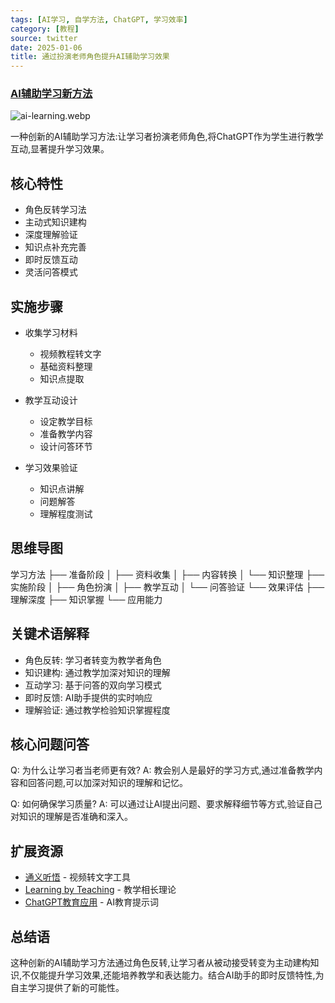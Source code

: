 ```yaml
---
tags: [AI学习, 自学方法, ChatGPT, 学习效率]
category: [教程]
source: twitter
date: 2025-01-06
title: 通过扮演老师角色提升AI辅助学习效果
---
```


### [AI辅助学习新方法](https://twitter-thread.com/t/1878196274471817420)

![ai-learning.webp](https://img.mengpeng.tech/i/2025/01/15/67873edf5ecb1.webp)

一种创新的AI辅助学习方法:让学习者扮演老师角色,将ChatGPT作为学生进行教学互动,显著提升学习效果。

## 核心特性

- 角色反转学习法
- 主动式知识建构
- 深度理解验证
- 知识点补充完善
- 即时反馈互动
- 灵活问答模式

## 实施步骤

- 收集学习材料
  - 视频教程转文字
  - 基础资料整理
  - 知识点提取
  
- 教学互动设计
  - 设定教学目标
  - 准备教学内容
  - 设计问答环节
  
- 学习效果验证
  - 知识点讲解
  - 问题解答
  - 理解程度测试

## 思维导图

学习方法
├── 准备阶段
│   ├── 资料收集
│   ├── 内容转换
│   └── 知识整理
├── 实施阶段
│   ├── 角色扮演
│   ├── 教学互动
│   └── 问答验证
└── 效果评估
    ├── 理解深度
    ├── 知识掌握
    └── 应用能力

## 关键术语解释

- 角色反转: 学习者转变为教学者角色
- 知识建构: 通过教学加深对知识的理解
- 互动学习: 基于问答的双向学习模式
- 即时反馈: AI助手提供的实时响应
- 理解验证: 通过教学检验知识掌握程度

## 核心问题问答

Q: 为什么让学习者当老师更有效?
A: 教会别人是最好的学习方式,通过准备教学内容和回答问题,可以加深对知识的理解和记忆。

Q: 如何确保学习质量?
A: 可以通过让AI提出问题、要求解释细节等方式,验证自己对知识的理解是否准确和深入。

## 扩展资源

- [通义听悟](https://tingwu.aliyun.com/) - 视频转文字工具
- [Learning by Teaching](https://en.wikipedia.org/wiki/Learning_by_teaching) - 教学相长理论
- [ChatGPT教育应用](https://github.com/f/awesome-chatgpt-prompts) - AI教育提示词

## 总结语

这种创新的AI辅助学习方法通过角色反转,让学习者从被动接受转变为主动建构知识,不仅能提升学习效果,还能培养教学和表达能力。结合AI助手的即时反馈特性,为自主学习提供了新的可能性。